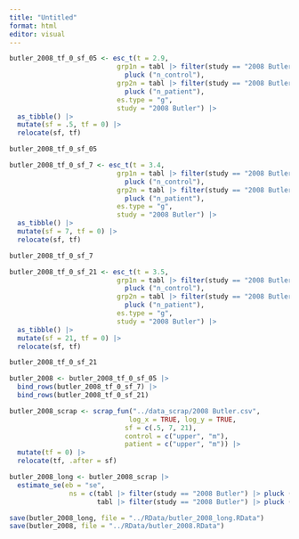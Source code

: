 ```yaml
---
title: "Untitled"
format: html
editor: visual
---
```


```r
butler_2008_tf_0_sf_05 <- esc_t(t = 2.9, 
                           grp1n = tabl |> filter(study == "2008 Butler") |> 
                             pluck ("n_control"), 
                           grp2n = tabl |> filter(study == "2008 Butler") |> 
                             pluck ("n_patient"), 
                           es.type = "g", 
                           study = "2008 Butler") |> 
  as_tibble() |> 
  mutate(sf = .5, tf = 0) |> 
  relocate(sf, tf)

butler_2008_tf_0_sf_05
```

```r
butler_2008_tf_0_sf_7 <- esc_t(t = 3.4, 
                           grp1n = tabl |> filter(study == "2008 Butler") |> 
                             pluck ("n_control"), 
                           grp2n = tabl |> filter(study == "2008 Butler") |> 
                             pluck ("n_patient"), 
                           es.type = "g", 
                           study = "2008 Butler") |> 
  as_tibble() |> 
  mutate(sf = 7, tf = 0) |> 
  relocate(sf, tf)

butler_2008_tf_0_sf_7
```

```r
butler_2008_tf_0_sf_21 <- esc_t(t = 3.5, 
                           grp1n = tabl |> filter(study == "2008 Butler") |> 
                             pluck ("n_control"), 
                           grp2n = tabl |> filter(study == "2008 Butler") |> 
                             pluck ("n_patient"), 
                           es.type = "g", 
                           study = "2008 Butler") |> 
  as_tibble() |> 
  mutate(sf = 21, tf = 0) |> 
  relocate(sf, tf)

butler_2008_tf_0_sf_21
```

```r
butler_2008 <- butler_2008_tf_0_sf_05 |> 
  bind_rows(butler_2008_tf_0_sf_7) |> 
  bind_rows(butler_2008_tf_0_sf_21)
```

```r
butler_2008_scrap <- scrap_fun("../data_scrap/2008 Butler.csv",
                              log_x = TRUE, log_y = TRUE,
                             sf = c(.5, 7, 21), 
                             control = c("upper", "m"), 
                             patient = c("upper", "m")) |> 
  mutate(tf = 0) |> 
  relocate(tf, .after = sf)
```

```r
butler_2008_long <- butler_2008_scrap |> 
  estimate_se(eb = "se", 
               ns = c(tabl |> filter(study == "2008 Butler") |> pluck ("n_control"), 
                      tabl |> filter(study == "2008 Butler") |> pluck ("n_patient")))

```

```r
save(butler_2008_long, file = "../RData/butler_2008_long.RData")
save(butler_2008, file = "../RData/butler_2008.RData")
```
